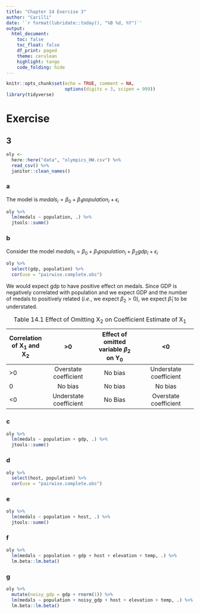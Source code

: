 ```yaml
---
title: "Chapter 14 Exercise 3"
author: "Carilli"
date: '`r format(lubridate::today(), "%B %d, %Y")`'
output: 
  html_document:
    toc: false
    toc_float: false
    df_print: paged
    theme: cerulean
    highlight: tango
    code_folding: hide
---
```


```r
knitr::opts_chunk$set(echo = TRUE, comment = NA,
                      options(digits = 3, scipen = 999))
library(tidyverse)
```

# Exercise {.tabset}


## 3 {.tabset}

```r
oly <- 
  here::here("data", "olympics_HW.csv") %>% 
  read_csv() %>% 
  janitor::clean_names()
```


### a

The model is $medals_i = \beta_0 + \beta_1 population_i + \epsilon_i$

```r
oly %>% 
  lm(medals ~ population, .) %>% 
  jtools::summ()
```

### b

Consider the model $medals_i = \beta_0 + \beta_1 population_i + \beta_2 gdp_i + \epsilon_i$ 

```r
oly %>%
  select(gdp, population) %>%
  cor(use = "pairwise.complete.obs")
```

We would expect gdp to have positive effect on medals.  Since GDP is negatively correlated with population and we expect GDP and the number of medals to positively related (*i.e.*, we expect $\beta_2>0$), we expect $\hat\beta_1$ to be understated.  

Correlation of X~1~ and X~2~|>0| Effect of omitted variable $\beta_2$ on Y~0~|<0
----|:---:|:---:|:----:|
\>0 |Overstate coefficient|No bias|Understate coefficient  
0| No bias| No bias|No bias  
<0|Understate coefficient|No Bias |Overstate coefficient

Table: Table 14.1 Effect of Omitting X~2~ on Coefficient Estimate of X~1~

### c

```r
oly %>% 
  lm(medals ~ population + gdp, .) %>% 
  jtools::summ()
```

### d

```r
oly %>%
  select(host, population) %>%
  cor(use = "pairwise.complete.obs")
```

### e

```r
oly %>% 
  lm(medals ~ population + host, .) %>% 
  jtools::summ()
```

### f

```r
oly %>% 
  lm(medals ~ population + gdp + host + elevation + temp, .) %>% 
  lm.beta::lm.beta()
```

### g

```r
oly %>% 
  mutate(noisy_gdp = gdp + rnorm(1)) %>% 
  lm(medals ~ population + noisy_gdp + host + elevation + temp, .) %>% 
  lm.beta::lm.beta()
```

